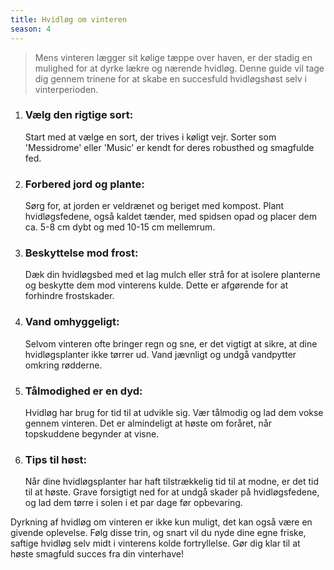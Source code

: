 ```yaml
---
title: Hvidløg om vinteren
season: 4
---
```


> Mens vinteren lægger sit kølige tæppe over haven, er der stadig en mulighed for at dyrke lækre og nærende hvidløg. Denne guide vil tage dig gennem trinene for at skabe en succesfuld hvidløgshøst selv i vinterperioden.

1. ### Vælg den rigti​ge sort:

   Start med at vælge en sort, der trives i køligt vejr. Sorter som 'Messidrome' eller 'Music' er kendt for deres robusthed og smagfulde fed.

1. ### Forbered jord og plante:

   Sørg for, at jorden er veldrænet og beriget med kompost. Plant hvidløgsfedene, også kaldet tænder, med spidsen opad og placer dem ca. 5-8 cm dybt og med 10-15 cm mellemrum.

1. ### Beskyttelse mod frost:

   Dæk din hvidløgsbed med et lag mulch eller strå for at isolere planterne og beskytte dem mod vinterens kulde. Dette er afgørende for at forhindre frostskader.

1. ### Vand omhyggeligt:

   Selvom vinteren ofte bringer regn og sne, er det vigtigt at sikre, at dine hvidløgsplanter ikke tørrer ud. Vand jævnligt og undgå vandpytter omkring rødderne.

1. ### Tålmodighed er en dy​d:

   Hvidløg har brug for tid til at udvikle sig. Vær tålmodig og lad dem vokse gennem vinteren. Det er almindeligt at høste om foråret, når topskuddene begynder at visne.

1. ### Tips til høst:
   Når dine hvidløgsplanter har haft tilstrækkelig tid til at modne, er det tid til at høste. Grave forsigtigt ned for at undgå skader på hvidløgsfedene, og lad dem tørre i solen i et par dage før opbevaring.

Dyrkning af hvidløg om vinteren er ikke kun muligt, det kan også være en givende oplevelse. Følg disse trin, og snart vil du nyde dine egne friske, saftige hvidløg selv midt i vinterens kolde fortryllelse. Gør dig klar til at høste smagfuld succes fra din vinterhave!
